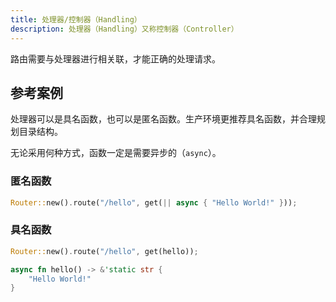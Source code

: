 ```yaml
---
title: 处理器/控制器（Handling）
description: 处理器（Handling）又称控制器（Controller）
---
```


路由需要与处理器进行相关联，才能正确的处理请求。


## 参考案例
处理器可以是具名函数，也可以是匿名函数。生产环境更推荐具名函数，并合理规划目录结构。

无论采用何种方式，函数一定是需要异步的（`async`）。

### 匿名函数
```rust
Router::new().route("/hello", get(|| async { "Hello World!" }));
```

### 具名函数
```rust
Router::new().route("/hello", get(hello));

async fn hello() -> &'static str {
    "Hello World!"
}
```